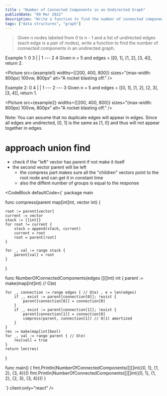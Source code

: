 ```yaml
---
title : "Number of Connected Components in an Undirected Graph"
publishDate: "09 Mar 2022"
description: "Write a function to find the number of connected components in an undirected graph."
tags: ["data structures", "graph"]
---
```



> Given n nodes labeled from 0 to n - 1 and a list of undirected edges (each edge is a pair of nodes), write a function to find the number of connected components in an undirected graph.

Example 1:
     0          3
     |          |
     1 --- 2    4
Given n = 5 and edges = [[0, 1], [1, 2], [3, 4]], return 2.

<Picture src={example1} widths={[200, 400, 800]} sizes="(max-width: 800px) 100vw, 800px" alt="A rocket blasting off." />



Example 2:
     0           4
     |           |
     1 --- 2 --- 3
Given n = 5 and edges = [[0, 1], [1, 2], [2, 3], [3, 4]], return 1.

<Picture src={example2} widths={[200, 400, 800]} sizes="(max-width: 800px) 100vw, 800px" alt="A rocket blasting off." />

Note:
You can assume that no duplicate edges will appear in edges. Since all edges are undirected, [0, 1] is the same as [1, 0] and thus will not appear together in edges.

# approach union find
- check if the "left" vector has parent if not make it itself
- the second vector parent will be left
  - the compress part makes sure all the "children" vectors point to the root node and can get it in constant time
  - also the diffent number of groups is equal to the response

<CodeBlock
  defaultCode={`
package main

func compress(parent map[int]int, vector int) {

	root := parent[vector]
	current := vector
	stack := []int{}
	for root != current {
		stack = append(stack, current)
		current = root
		root = parent[root]
	}

	for _, val := range stack {
		parent[val] = root
	}
}

func NumberOfConnectedComponents(edges [][]int) int {
	parent := make(map[int]int) // O(e)

	for _, connection := range edges { // O(e) , e = len(edges)
		if _, exist := parent[connection[0]]; !exist {
			parent[connection[0]] = connection[0]
		}
		if _, exist := parent[connection[1]]; !exist {
			parent[connection[1]] = connection[0]
			compress(parent, connection[1]) // O(1) amortized
		}
	}
	res := make(map[int]bool)
	for _, val := range parent { // O(e)
		res[val] = true
	}
	return len(res)
}

func main() {
  fmt.Println(NumberOfConnectedComponents([][]int{{0, 1}, {1, 2}, {3, 4}}))
  fmt.Println(NumberOfConnectedComponents([][]int{{0, 1}, {1, 2}, {2, 3}, {3, 4}}))
}

`}
client:only="react"
/>
